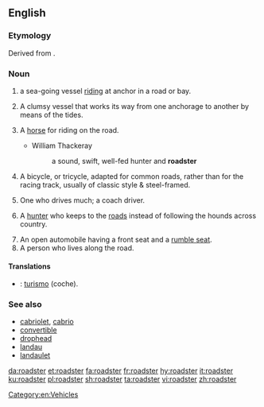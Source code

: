 ==English==

===Etymology===
Derived from {{suffix|road|ster|lang=en}}.

===Noun===
{{en-noun}}

# a sea-going vessel [[ride|riding]] at anchor in a road or bay.
# {{label|en|nautical}} A clumsy vessel that works its way from one anchorage to another by means of the tides.
#: {{rfquotek|Ham. Nav. Encyc}}
# {{lb|en|archaic}} A [[horse]] for riding on the road.
#* William Thackeray
#*: a sound, swift, well-fed hunter and '''roadster'''
# A bicycle, or tricycle, adapted for common roads, rather than for the racing track, usually of classic style & steel-framed.
# {{label|en|UK|dated}} One who drives much; a coach driver.
# {{label|en|UK|dated|slang}} A [[hunter]] who keeps to the [[road]]s instead of following the hounds across country.
# An open automobile having a front seat and a [[rumble seat]].
# A person who lives along the road.

====Translations====
{{trans-top|sea-going vessel}}
{{trans-mid}}
{{trans-bottom}}
{{trans-top|bicycle or tricycle adapted for common roads}}
{{trans-mid}}
{{trans-bottom}}
{{trans-top|open automobile}}
{{trans-mid}}
{{trans-bottom}}

{{checktrans-top|}}
* {{ttbc|es}}: [[turismo]] (coche).
{{trans-mid}}
{{trans-bottom}}

===See also===
* [[cabriolet]], [[cabrio]]
* [[convertible]]
* [[drophead]]
* [[landau]]
* [[landaulet]]

[[Category:en:Vehicles]]

[[da:roadster]]
[[et:roadster]]
[[fa:roadster]]
[[fr:roadster]]
[[hy:roadster]]
[[it:roadster]]
[[ku:roadster]]
[[pl:roadster]]
[[sh:roadster]]
[[ta:roadster]]
[[vi:roadster]]
[[zh:roadster]]